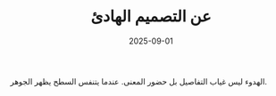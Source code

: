 ﻿---
title: "عن التصميم الهادئ"
slug: "calm-design"
lang: "ar"
summary: "كيف يصنع الهدوء قيمة في الواجهات الرقمية اليوم."
date: "2025-09-01"
tags: ["تصميم", "هدوء"]
cover: "https://images.unsplash.com/photo-1527443154391-507e9dc6c5cc?q=80&w=1200&auto=format&fit=crop"
---

الهدوء ليس غياب التفاصيل بل حضور المعنى. عندما يتنفس السطح يظهر الجوهر.
